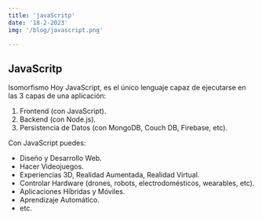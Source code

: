 ```yaml
---
title: 'javaScritp'
date: '18-2-2023'
img: '/blog/javascript.png'

---
```

## JavaScritp

Isomorfismo
Hoy JavaScript, es el único lenguaje capaz de ejecutarse en las 3 capas de una aplicación:

1. Frontend (con JavaScript).
2. Backend (con Node.js).
3. Persistencia de Datos (con MongoDB, Couch DB, Firebase, etc).

Con JavaScript puedes:
- Diseño y Desarrollo Web.
- Hacer Videojuegos.
- Experiencias 3D, Realidad Aumentada, Realidad Virtual.
- Controlar Hardware (drones, robots, electrodomésticos, wearables, etc).
- Aplicaciones Híbridas y Móviles.
- Aprendizaje Automático.
- etc.

